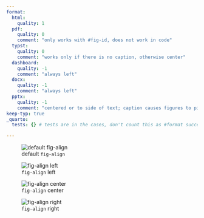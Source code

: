 ```yaml
---
format:
  html:
    quality: 1
  pdf:
    quality: 0
    comment: "only works with #fig-id, does not work in code"
  typst:
    quality: 0
    comment: "works only if there is no caption, otherwise center"
  dashboard:
    quality: -1
    comment: "always left"
  docx:
    quality: -1
    comment: "always left"
  pptx:
    quality: -1
    comment: "centered or to side of text; caption causes figures to pile up instead of going to new slide"
keep-typ: true
_quarto:
  tests: {} # tests are in the cases, don't count this as #format successes

---
```


![default `fig-align`](100.png){#fig-1}

![`fig-align` left](100.png){#fig-2 fig-align="left"}

![`fig-align` center](100.png){#fig-3 fig-align="center"}

![`fig-align` right](100.png){#fig-4 fig-align="right"}
